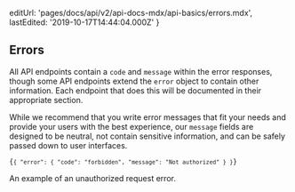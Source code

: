 
  editUrl: 'pages/docs/api/v2/api-docs-mdx/api-basics/errors.mdx',
  lastEdited: '2019-10-17T14:44:04.000Z'
}

## Errors

All API endpoints contain a `code` and `message` within the error responses, though some API endpoints extend the `error` object to contain other information. Each endpoint that does this will be documented in their appropriate section.

While we recommend that you write error messages that fit your needs and provide your users with the best experience, our `message` fields are designed to be neutral, not contain sensitive information, and can be safely passed down to user interfaces.

<Code lang="json">{`{
  "error": {
    "code": "forbidden",
    "message": "Not authorized"
  }
}`}</Code>
<Caption>An example of an unauthorized request error.</Caption>
